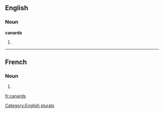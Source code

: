 ==English==

===Noun===
'''canards'''

# {{plural of|[[canard]]}}

[[Category:English plurals]]

----

==French==

===Noun===
{{infl|fr|plural}} {{m|p}}

# {{plural of|canard|lang=French}}

[[fr:canards]]